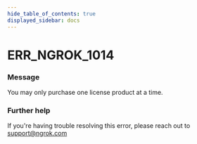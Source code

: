 ```yaml
---
hide_table_of_contents: true
displayed_sidebar: docs
---
```



# ERR_NGROK_1014

### Message
You may only purchase one license product at a time.

<ErrorDetails error='err_ngrok_1014' />


### Further help
If you're having trouble resolving this error, please reach out to [support@ngrok.com](mailto:support@ngrok.com?subject=Help%20with%20ERR_NGROK_1014)

